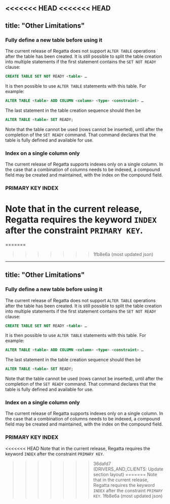 <<<<<<< HEAD
<<<<<<< HEAD
---
title: "Other Limitations"
---

### Fully define a new table before using it

The current release of Regatta does not support `ALTER TABLE` operations after the table has been created. It is still possible to split the table creation into multiple statements if the first statement contains the `SET NOT READY` clause:

```sql
CREATE TABLE SET NOT READY <table> …
```

It is then possible to use `ALTER TABLE` statements with this table. For example:

```sql
ALTER TABLE <table> ADD COLUMN <column> <type> <constraint> …
```

The last statement in the table creation sequence should then be

```sql
ALTER TABLE <table> SET READY;
```

Note that the table cannot be used (rows cannot be inserted), until after the completion of the `SET READY` command. That command declares that the table is fully defined and available for use.

### Index on a single column only

The current release of Regatta supports indexes only on a single column. In the case that a combination of columns needs to be indexed, a compound field may be created and maintained, with the index on the compound field.

### PRIMARY KEY INDEX

Note that in the current release, Regatta requires the keyword `INDEX` after the constraint `PRIMARY KEY`.
=======
=======
>>>>>>> 1fb8e6a (most updated json)
---
title: "Other Limitations"
---

### Fully define a new table before using it

The current release of Regatta does not support `ALTER TABLE` operations after the table has been created.  It is still possible to split the table creation into multiple statements if the first statement contains the `SET NOT READY` clause:

```sql
CREATE TABLE SET NOT READY <table> …
```

It is then possible to use `ALTER TABLE` statements with this table.  For example:

```sql
ALTER TABLE <table> ADD COLUMN <column> <type> <constraint> …
```

The last statement in the table creation sequence should then be

```sql
ALTER TABLE <table> SET READY;
```

Note that the table cannot be used (rows cannot be inserted), until after the completion of the `SET READY` command.  That command declares that the table is fully defined and available for use.

### Index on a single column only

The current release of Regatta supports indexes only on a single column.  In the case that a combination of columns needs to be indexed, a compound field may be created and maintained, with the index on the compound field.

### PRIMARY KEY INDEX

<<<<<<< HEAD
Note that in the current release, Regatta requires the keyword `INDEX` after the constraint `PRIMARY KEY`.
>>>>>>> 36dafd7 (DRIVERS_AND_CLIENTS: Update section layout)
=======
Note that in the current release, Regatta requires the keyword `INDEX` after the constraint `PRIMARY KEY`.
>>>>>>> 1fb8e6a (most updated json)
